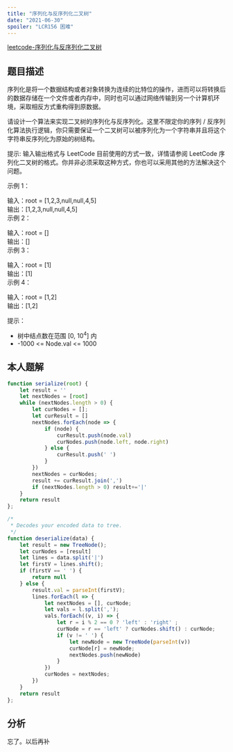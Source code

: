 ```yaml
---
title: "序列化与反序列化二叉树"
date: "2021-06-30"
spoiler: "LCR156 困难"
---
```


[leetcode-序列化与反序列化二叉树](https://leetcode.cn/problems/xu-lie-hua-er-cha-shu-lcof/description/)

## 题目描述

序列化是将一个数据结构或者对象转换为连续的比特位的操作，进而可以将转换后的数据存储在一个文件或者内存中，同时也可以通过网络传输到另一个计算机环境，采取相反方式重构得到原数据。  
  
请设计一个算法来实现二叉树的序列化与反序列化。这里不限定你的序列 / 反序列化算法执行逻辑，你只需要保证一个二叉树可以被序列化为一个字符串并且将这个字符串反序列化为原始的树结构。  
  
提示: 输入输出格式与 LeetCode 目前使用的方式一致，详情请参阅 LeetCode 序列化二叉树的格式。你并非必须采取这种方式，你也可以采用其他的方法解决这个问题。  
  
   
  
示例 1：  
  
  
输入：root = [1,2,3,null,null,4,5]  
输出：[1,2,3,null,null,4,5]  
示例 2：  
  
输入：root = []  
输出：[]  
示例 3：  
  
输入：root = [1]  
输出：[1]  
示例 4：  
  
输入：root = [1,2]  
输出：[1,2]  
   
  
提示：  
  
* 树中结点数在范围 [0, 10<sup>4</sup>] 内  
* -1000 \<= Node.val \<= 1000  

## 本人题解

```javascript
function serialize(root) {
    let result = ''
    let nextNodes = [root]
    while (nextNodes.length > 0) {
        let curNodes = [];
        let curResult = []
        nextNodes.forEach(node => {
            if (node) {
                curResult.push(node.val)
                curNodes.push(node.left, node.right)
            } else {
                curResult.push(' ')
            }
        })
        nextNodes = curNodes;
        result += curResult.join(',')
        if (nextNodes.length > 0) result+='|'
    }
    return result
};

/*
 * Decodes your encoded data to tree.
 */
function deserialize(data) {
    let result = new TreeNode();
    let curNodes = [result]
    let lines = data.split('|')
    let firstV = lines.shift();
    if (firstV == ' ') {
        return null
    } else {
        result.val = parseInt(firstV);
        lines.forEach(l => {
            let nextNodes = [], curNode;
            let vals = l.split(',');
            vals.forEach((v, i) => {
                let r = i % 2 == 0 ? 'left' : 'right' ;
                curNode = r == 'left' ? curNodes.shift() : curNode;
                if (v != ' ') {
                    let newNode = new TreeNode(parseInt(v))
                    curNode[r] = newNode;
                    nextNodes.push(newNode)
                }
            })
            curNodes = nextNodes;
        })
    }
    return result
};
```

## 分析

忘了。以后再补